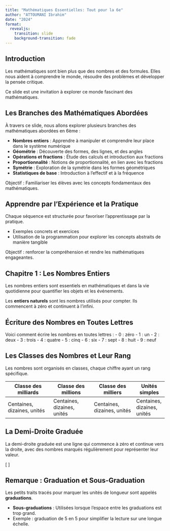```yaml
---
title: "Mathématiques Essentielles: Tout pour la 6e"
author: "ATTOUMANI Ibrahim"
date: "2024"
format: 
  revealjs:
    transition: slide
    background-transition: fade
---
```


## Introduction 

Les mathématiques sont bien plus que des nombres et des formules. Elles nous aident à comprendre le monde, résoudre des problèmes et développer la pensée critique.

Ce slide est une invitation à explorer ce monde fascinant des mathématiques.



## Les Branches des Mathématiques Abordées

À travers ce slide, nous allons explorer plusieurs branches des mathématiques abordées en 6ème :

- **Nombres entiers** : Apprendre à manipuler et comprendre leur place dans le système numérique
- **Géométrie** : Découverte des formes, des lignes, et des angles
- **Opérations et fractions** : Étude des calculs et introduction aux fractions
- **Proportionnalité** : Notions de proportionnalité, en lien avec les fractions
- **Symétrie** : Exploration de la symétrie dans les formes géométriques
- **Statistiques de base** : Introduction à l'effectif et à la fréquence

Objectif : Familiariser les élèves avec les concepts fondamentaux des mathématiques.



## Apprendre par l'Expérience et la Pratique

Chaque séquence est structurée pour favoriser l’apprentissage par la pratique.

- Exemples concrets et exercices
- Utilisation de la programmation pour explorer les concepts abstraits de manière tangible

Objectif : renforcer la compréhension et rendre les mathématiques engageantes.



## Chapitre 1 : Les Nombres Entiers

Les nombres entiers sont essentiels en mathématiques et dans la vie quotidienne pour quantifier les objets et les événements.

Les **entiers naturels** sont les nombres utilisés pour compter. Ils commencent à zéro et continuent à l'infini.



## Écriture des Nombres en Toutes Lettres

Voici comment écrire les nombres en toutes lettres :
- 0 : zéro
- 1 : un
- 2 : deux
- 3 : trois
- 4 : quatre
- 5 : cinq
- 6 : six
- 7 : sept
- 8 : huit
- 9 : neuf



## Les Classes des Nombres et Leur Rang

Les nombres sont organisés en classes, chaque chiffre ayant un rang spécifique.

| Classe des milliards | Classe des millions | Classe des milliers | Unités simples |
|-----------------------|---------------------|----------------------|----------------|
| Centaines, dizaines, unités | Centaines, dizaines, unités | Centaines, dizaines, unités | Centaines, dizaines, unités |



## La Demi-Droite Graduée

La demi-droite graduée est une ligne qui commence à zéro et continue vers la droite, avec des nombres marqués régulièrement pour représenter leur valeur.

\[
\text{0} \quad \text{1} \quad \text{2} \quad \text{3} \quad \text{4} \quad \text{5} \quad \text{6} \quad \text{7} \quad \text{8} \quad \text{9} \quad \dots
\]



## Remarque : Graduation et Sous-Graduation

Les petits traits tracés pour marquer les unités de longueur sont appelés **graduations**.

- **Sous-graduations** : Utilisées lorsque l'espace entre les graduations est trop grand. 
- Exemple : graduation de 5 en 5 pour simplifier la lecture sur une longue échelle.
